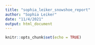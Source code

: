 ```yaml
---
title: "sophia_leiker_snowshoe_report"
author: "Sophia Leiker"
date: "11/4/2021"
output: html_document
---
```


```r
knitr::opts_chunk$set(echo = TRUE)
```
